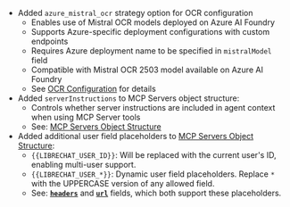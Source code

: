 - Added `azure_mistral_ocr` strategy option for OCR configuration
  - Enables use of Mistral OCR models deployed on Azure AI Foundry
  - Supports Azure-specific deployment configurations with custom endpoints
  - Requires Azure deployment name to be specified in `mistralModel` field
  - Compatible with Mistral OCR 2503 model available on Azure AI Foundry
  - See [OCR Configuration](/docs/configuration/librechat_yaml/object_structure/ocr) for details 
- Added `serverInstructions` to MCP Servers object structure:
  - Controls whether server instructions are included in agent context when using MCP Server tools
  - See: [MCP Servers Object Structure](/docs/configuration/librechat_yaml/object_structure/mcp_servers#serverinstructions)
- Added additional user field placeholders to [MCP Servers Object Structure](/docs/configuration/librechat_yaml/object_structure/mcp_servers):
  - `{{LIBRECHAT_USER_ID}}`: Will be replaced with the current user's ID, enabling multi-user support.
  - `{{LIBRECHAT_USER_*}}`: Dynamic user field placeholders. Replace `*` with the UPPERCASE version of any allowed field.
  - See: **[`headers`](/docs/configuration/librechat_yaml/object_structure/mcp_servers#headers)** and **[`url`](/docs/configuration/librechat_yaml/object_structure/mcp_servers#url)** fields, which both support these placeholders.